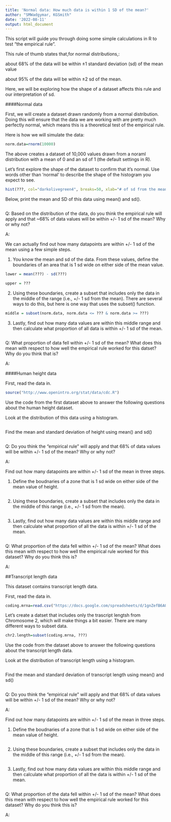 ```yaml
---
title: 'Normal data: How much data is within 1 SD of the mean?'
author: "SMWadgymar, KGSmith"
date: '2022-08-11'
output: html_document
---
```


This script will guide you through doing some simple calculations in R to test "the empirical rule". 

This rule of thumb states that,for normal distributions,:

about 68% of the data will be within ±1 standard deviation (sd) of the mean value

about 95% of the data will be within ±2 sd of the mean.

Here, we will be exploring how the shape of a dataset affects this rule and our interpretation of sd.



####Normal data

First, we will create a dataset drawn randomly from a normal distribution.  Doing this will ensure that the data we are working with are pretty much perfectly normal, which means this is a theoretical test of the empirical rule.

Here is how we will simulate the data:

```r
norm.data=rnorm(10000)
```

The above creates a dataset of 10,000 values drawn from a noraml distribution with a mean of 0 and an sd of 1 (the default settings in R).

Let's first explore the shape of the dataset to confirm that it's normal.  Use words other than 'normal' to describe the shape of the histogram you expect to see.

```r
hist(???, col="darkolivegreen4", breaks=50, xlab="# of sd from the mean")
```

Below, print the mean and SD of this data using mean() and sd().

```r

```

Q: Based on the distribution of the data, do you think the empirical rule will apply and that ~68% of data values will be within +/- 1 sd of the mean?  Why or why not?

A: 



We can actually find out how many datapoints are within +/- 1 sd of the mean using a few simple steps.

1) You know the mean and sd of the data.  From these values, define the boundaries of an area that is 1 sd wide on either side of the mean value.  

```r
lower = mean(???) - sd(???)

upper = ???
```

2) Using these boundaries, create a subset that includes only the data in the middle of the range (i.e., +/- 1 sd from the mean).  There are several ways to do this, but here is one way that uses the subset() function.

```r
middle = subset(norm.data, norm.data <= ??? & norm.data >= ???)
```


3) Lastly, find out how many data values are within this middle range and then calculate what proportion of all data is within +/- 1 sd of the mean.

```r

```

Q: What proportion of data fell within +/- 1 sd of the mean?  What does this mean with respect to how well the empirical rule worked for this datset?  Why do you think that is?

A: 




####Human height data

First, read the data in.

```r
source("http://www.openintro.org/stat/data/cdc.R")
```

Use the code from the first dataset above to answer the following questions about the human height dataset.

Look at the distribution of this data using a histogram.

```r

```

Find the mean and standard deviation of height using mean() and sd()

```r

```

Q: Do you think the "empirical rule" will apply and that 68% of data values will be within +/- 1 sd of the mean?  Why or why not?

A: 


Find out how many datapoints are within +/- 1 sd of the mean in three steps.

1) Define the boudnaries of a zone that is 1 sd wide on either side of the mean value of height.

```r

```

2) Using these boundaries, create a subset that includes only the data in the middle of this range (i.e., +/- 1 sd from the mean).

```r

```

3) Lastly, find out how many data values are within this middle range and then calculate what proportion of all the data is within +/- 1 sd of the mean.

```r

```

Q: What proportion of the data fell within +/- 1 sd of the mean?  What does this mean with respect to how well the empirical rule worked for this dataset?  Why do you think this is?

A:




##Transcript length data

This dataset contains transcript length data.

First, read the data in.

```r
coding.mrna=read.csv("https://docs.google.com/spreadsheets/d/1gnZefB6AQ2hSoZaSp4r40cxQ7vi4KIKnGDNkdCgAjKc/gviz/tq?tqx=out:csv&sheet=coding.mrna")
```


Let's create a datset that includes only the trascript lengtsh from Chromosome 2, which will make things a bit easier.  There are many different ways to subset data.  

```r
chr2.length=subset(coding.mrna, ???)
```


Use the code from the dataset above to answer the following questions about the transcript length data.

Look at the distribution of transcript length using a histogram.

```r

```

Find the mean and standard deviation of transcript length using mean() and sd()

```r

```

Q: Do you think the "empirical rule" will apply and that 68% of data values will be within +/- 1 sd of the mean?  Why or why not?

A: 


Find out how many datapoints are within +/- 1 sd of the mean in three steps.

1) Define the boudnaries of a zone that is 1 sd wide on either side of the mean value of height.

```r

```

2) Using these boundaries, create a subset that includes only the data in the middle of this range (i.e., +/- 1 sd from the mean).

```r

```

3) Lastly, find out how many data values are within this middle range and then calculate what proportion of all the data is within +/- 1 sd of the mean.

```r

```

Q: What proportion of the data fell within +/- 1 sd of the mean?  What does this mean with respect to how well the empirical rule worked for this dataset?  Why do you think this is?

A:


